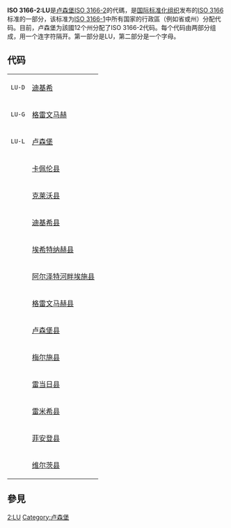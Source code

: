 {{Unreferenced|time=2021-11-15T04:19:47+00:00}}
'''ISO 3166-2:LU'''是[[卢森堡|卢森堡]][[ISO_3166-2|ISO 3166-2]]的代碼，是[[国际标准化组织|国际标准化组织]]发布的[[ISO_3166|ISO 3166]]标准的一部分，该标准为[[ISO_3166-1|ISO 3166-1]]中所有国家的行政區（例如省或州）分配代码。目前，卢森堡为該國12个州分配了ISO 3166-2代码。每个代码由两部分组成，用一个连字符隔开。第一部分是LU，第二部分是一个字母。
== 代码 ==
{|
|<code>LU-D</code>
|[[迪基希|迪基希]]
|-
|<code>LU-G</code>
|[[格雷文马赫区|格雷文马赫]]
|-
|<code>LU-L</code>
|[[卢森堡区|卢森堡]]
|-
| {{mono|LU-CA}}
| [[卡佩伦县|卡佩伦县]]
|-
| {{mono|LU-CL}}
| [[克莱沃县|克莱沃县]]
|-
| {{mono|LU-DI}}
| [[迪基希县|迪基希县]]
|-
| {{mono|LU-EC}}
| [[埃希特纳赫县|埃希特纳赫县]]
|-
| {{mono|LU-ES}}
| [[阿尔泽特河畔埃施县|阿尔泽特河畔埃施县]]
|-
| {{mono|LU-GR}}
| [[格雷文马赫县|格雷文马赫县]]
|-
| {{mono|LU-LU}}
| [[卢森堡县|卢森堡县]]
|-
| {{mono|LU-ME}}
| [[梅尔施县|梅尔施县]]
|-
| {{mono|LU-RD}}
| [[雷当日县|雷当日县]]
|-
| {{mono|LU-RM}}
| [[雷米希县|雷米希县]]
|-
| {{mono|LU-VD}}
| [[菲安登县|菲安登县]]
|-
| {{mono|LU-WI}}
| [[维尔茨县|维尔茨县]]
|}
==參見==

{{ISO 3166}}
[[Category:ISO_3166|2:LU]]
[[Category:卢森堡|Category:卢森堡]]